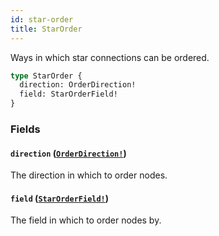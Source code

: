 ```yaml
---
id: star-order
title: StarOrder
---
```


Ways in which star connections can be ordered.

```graphql
type StarOrder {
  direction: OrderDirection!
  field: StarOrderField!
}
```

### Fields

#### `direction` ([`OrderDirection!`](/docs/api/enums/order-direction))

The direction in which to order nodes.

#### `field` ([`StarOrderField!`](/docs/api/enums/star-order-field))

The field in which to order nodes by.
